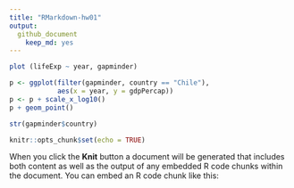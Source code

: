```yaml
---
title: "RMarkdown-hw01"
output: 
  github_document 
    keep_md: yes
---
```




```r
plot (lifeExp ~ year, gapminder)
```

```r
p <- ggplot(filter(gapminder, country == "Chile"),
            aes(x = year, y = gdpPercap))
p <- p + scale_x_log10()
p + geom_point()
```

```r
str(gapminder$country)
```


```r
knitr::opts_chunk$set(echo = TRUE)
```



When you click the **Knit** button a document will be generated that includes both content as well as the output of any embedded R code chunks within the document. You can embed an R code chunk like this:




